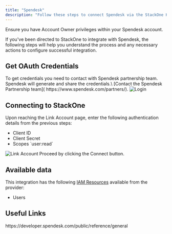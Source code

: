 ```yaml
---
title: "Spendesk"
description: "Follow these steps to connect Spendesk via the StackOne Hub successfully."
---
```



<Warning>
  Ensure you have Account Owner privileges within your Spendesk account.
</Warning>

If you've been directed to StackOne to integrate with Spendesk, the following steps will help you understand the process and any necessary actions to configure successful integration.

## Get OAuth Credentials

<Steps>
 <Step title="Get Partner Credentials">
    To get credentials you need to contact with Spendesk partnership team. Spendesk will generate and share the credentials.\
    [Contact the Spendesk Partnership team]( https://www.spendesk.com/partners/).
    <Frame>
      <img className='rounded-md' style={{ margin: '0 auto', border: '1px solid #efefef' }} alt="Login" src="/images/spendesk/image.png" />
    </Frame>
  </Step>
</Steps>

## Connecting to StackOne

<Steps>
  <Step title="Enter Authentication Details">
    Upon reaching the Link Account page, enter the following authentication details from the previous steps:
    <ul>
      <li>Client ID</li>
      <li>Client Secret</li>
      <li>Scopes  `user:read`</li>
    </ul>
    <Frame>
      <img className='rounded-md' style={{ margin: '0 auto', border: '1px solid #efefef' }} alt="Link Account" src="/images/spendesk/image1.png" />
    </Frame>
  </Step>

  <Step title="Connect">
    Proceed by clicking the Connect button.
  </Step>
</Steps>

<IntegrationFooter />


## Available data

This integration has the following [IAM Resources](https://docs.stackone.com/reference/iam_list_users) available from the provider:
<ul>
 <li>Users</li>
</ul>


## Useful Links
<Card title="API Reference" icon="link" href="https://developer.spendesk.com/public/reference/general">
    https://developer.spendesk.com/public/reference/general
</Card>
